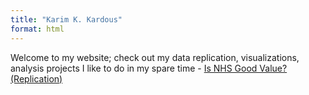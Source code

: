 ```yaml
---
title: "Karim K. Kardous"
format: html
---
```

Welcome to my website; check out my data replication, visualizations, analysis projects I like to do in my spare time
- [Is NHS Good Value? (Replication)](tom-calver-article-NHS.html)
